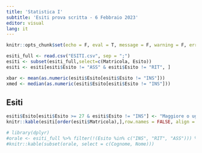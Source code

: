 ```yaml
---
title: 'Statistica I'
subtitle: 'Esiti prova scritta - 6 Febbraio 2023'
editor: visual
lang: it
---
```


```r
knitr::opts_chunk$set(echo = F, eval = T, message = F, warning = F, error = F, comment = NA, cache = F, include = T, R.options = list(width = 100), collapse = T, dpi = 200, fig.align = "center", fig.height = 6, fig.width = 8)
```

```r
esiti_full <- read.csv("ESITI.csv", sep = ";")
esiti <- subset(esiti_full,select=c(Matricola, Esito))
esiti <- esiti[esiti$Esito != "ASS" & esiti$Esito != "RIT", ]

xbar <- mean(as.numeric(esiti$Esito[esiti$Esito != "INS"]))
xmed <- median(as.numeric(esiti$Esito[esiti$Esito != "INS"]))
```

<!-- ## Testo dell'esame -->

<!-- La [prova d'esame](21_11_2022.html) è disponibile su questa pagina web. -->

## Esiti

```r
esiti$Esito[esiti$Esito >= 27 & esiti$Esito != "INS"] <- "Maggiore o uguale a 27"
knitr::kable(esiti[order(esiti$Matricola),],row.names = FALSE, align = c('l', 'l'))
```

```r
# library(dplyr)
#orale <- esiti_full %>% filter(!(Esito %in% c("INS", "RIT", "ASS"))) %>% filter(Esito >= 27)
#knitr::kable(subset(orale, select = c(Cognome, Nome)))
```
